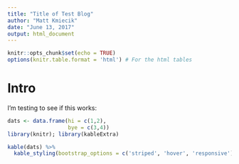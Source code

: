 ```yaml
---
title: "Title of Test Blog"
author: "Matt Kmiecik"
date: "June 13, 2017"
output: html_document
---
```


```r
knitr::opts_chunk$set(echo = TRUE)
options(knitr.table.format = 'html') # For the html tables
```

# Intro

I'm testing to see if this works:

```r
dats <- data.frame(hi = c(1,2),
                   bye = c(3,4))
library(knitr); library(kableExtra)

kable(dats) %>% 
  kable_styling(bootstrap_options = c('striped', 'hover', 'responsive'))
```

